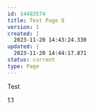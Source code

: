---
id: 14483574
title: Test Page 8
version: 1
created: |
  2023-11-20 14:43:24.330
updated: |
  2023-11-20 14:44:17.871
status: current
type: Page
---

Test

1.1

